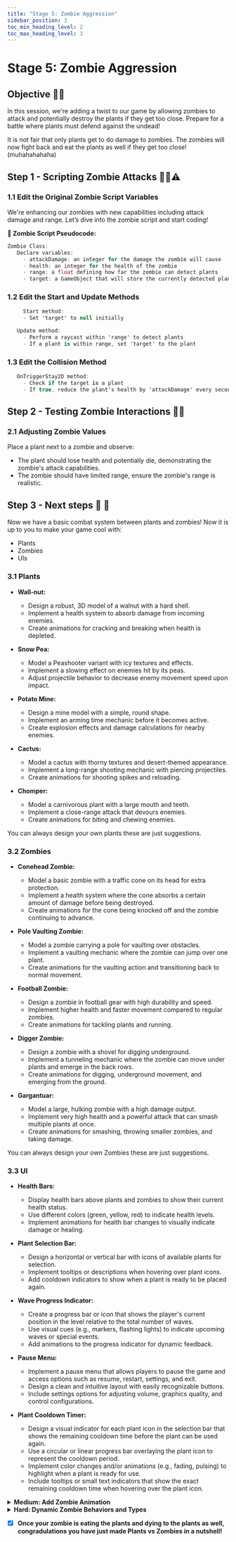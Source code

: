 ---
title: "Stage 5: Zombie Aggression"
sidebar_position: 3
toc_min_heading_level: 2
toc_max_heading_level: 3
---

# Stage 5: Zombie Aggression

## Objective 🧐🗿

In this session, we're adding a twist to our game by allowing zombies to attack and potentially destroy the plants if they get too close. Prepare for a battle where plants must defend against the undead!

It is not fair that only plants get to do damage to zombies. The zombies will now fight back and eat the plants as well if they get too close! (muhahahahaha)

## Step 1 - Scripting Zombie Attacks 🧟‍♂️⚠️

### 1.1 Edit the Original Zombie Script Variables

We're enhancing our zombies with new capabilities including attack damage and range. Let’s dive into the zombie script and start coding!

**📝 Zombie Script Pseudocode:**

```csharp
Zombie Class:
   Declare variables:
     - attackDamage: an integer for the damage the zombie will cause
     - health: an integer for the health of the zombie
     - range: a float defining how far the zombie can detect plants
     - target: a GameObject that will store the currently detected plant
```
### 1.2 Edit the Start and Update Methods

```csharp
     Start method:
     - Set 'target' to null initially

   Update method:
     - Perform a raycast within 'range' to detect plants
     - If a plant is within range, set 'target' to the plant
```
### 1.3 Edit the Collision Method

```csharp
   OnTriggerStay2D method:
     - Check if the target is a plant
     - If true, reduce the plant's health by 'attackDamage' every second
```

## Step 2 - Testing Zombie Interactions 🧟‍♂️

### 2.1 Adjusting Zombie Values

Place a plant next to a zombie and observe:

  - The plant should lose health and potentially die, demonstrating the zombie's attack capabilities.
  - The zombie should have limited range, ensure the zombie's range is realistic.

## Step 3 - Next steps 🤔 💭

Now we have a basic combat system between plants and zombies! Now it is up to you to make your game cool with:

- Plants
- Zombies
- UIs

### 3.1 Plants

- **Wall-nut:**
  - Design a robust, 3D model of a walnut with a hard shell.
  - Implement a health system to absorb damage from incoming enemies.
  - Create animations for cracking and breaking when health is depleted.

- **Snow Pea:**
  - Model a Peashooter variant with icy textures and effects.
  - Implement a slowing effect on enemies hit by its peas.
  - Adjust projectile behavior to decrease enemy movement speed upon impact.

- **Potato Mine:**
  - Design a mine model with a simple, round shape.
  - Implement an arming time mechanic before it becomes active.
  - Create explosion effects and damage calculations for nearby enemies.

- **Cactus:**
  - Model a cactus with thorny textures and desert-themed appearance.
  - Implement a long-range shooting mechanic with piercing projectiles.
  - Create animations for shooting spikes and reloading.

- **Chomper:**
  - Model a carnivorous plant with a large mouth and teeth.
  - Implement a close-range attack that devours enemies.
  - Create animations for biting and chewing enemies.

You can always design your own plants these are just suggestions.

### 3.2 Zombies

- **Conehead Zombie:**
  - Model a basic zombie with a traffic cone on its head for extra protection.
  - Implement a health system where the cone absorbs a certain amount of damage before being destroyed.
  - Create animations for the cone being knocked off and the zombie continuing to advance.

- **Pole Vaulting Zombie:**
  - Model a zombie carrying a pole for vaulting over obstacles.
  - Implement a vaulting mechanic where the zombie can jump over one plant.
  - Create animations for the vaulting action and transitioning back to normal movement.

- **Football Zombie:**
  - Design a zombie in football gear with high durability and speed.
  - Implement higher health and faster movement compared to regular zombies.
  - Create animations for tackling plants and running.

- **Digger Zombie:**
  - Design a zombie with a shovel for digging underground.
  - Implement a tunneling mechanic where the zombie can move under plants and emerge in the back rows.
  - Create animations for digging, underground movement, and emerging from the ground.

- **Gargantuar:**
  - Model a large, hulking zombie with a high damage output.
  - Implement very high health and a powerful attack that can smash multiple plants at once.
  - Create animations for smashing, throwing smaller zombies, and taking damage.

You can always design your own Zombies these are just suggestions.

### 3.3 UI

- **Health Bars:**
  - Display health bars above plants and zombies to show their current health status.
  - Use different colors (green, yellow, red) to indicate health levels.
  - Implement animations for health bar changes to visually indicate damage or healing.

- **Plant Selection Bar:**
  - Design a horizontal or vertical bar with icons of available plants for selection.
  - Implement tooltips or descriptions when hovering over plant icons.
  - Add cooldown indicators to show when a plant is ready to be placed again.

- **Wave Progress Indicator:**
  - Create a progress bar or icon that shows the player's current position in the level relative to the total number of waves.
  - Use visual cues (e.g., markers, flashing lights) to indicate upcoming waves or special events.
  - Add animations to the progress indicator for dynamic feedback.

- **Pause Menu:**
  - Implement a pause menu that allows players to pause the game and access options such as resume, restart, settings, and exit.
  - Design a clean and intuitive layout with easily recognizable buttons.
  - Include settings options for adjusting volume, graphics quality, and control configurations.

- **Plant Cooldown Timer:**
  - Design a visual indicator for each plant icon in the selection bar that shows the remaining cooldown time before the plant can be used again.
  - Use a circular or linear progress bar overlaying the plant icon to represent the cooldown period.
  - Implement color changes and/or animations (e.g., fading, pulsing) to highlight when a plant is ready for use.
  - Include tooltips or small text indicators that show the exact remaining cooldown time when hovering over the plant icon.

<details>
    <summary><strong>Medium: Add Zombie Animation</strong></summary>

**Goal: Implement interactive behaviors for the sun and sunflower.**

    **4.1 Gather your assets**

    Search online for zombie animation sprites. Choose a sprite sheet with various frames that depict different stages of movement or attack.

    **4.2 Editing the sheet**

    Open the sprite editor in Unity and slice the sprite sheet to separate each frame. Ensure each frame is isolated for individual animations.

    **4.3 Animate**

    Utilize Unity's animation editor to compile the frames into a coherent animation. Drag the frames into the animation timeline and adjust the sequence and timing until the zombie's movements look natural and engaging.
</details>

<details>
    <summary><strong>Hard: Dynamic Zombie Behaviors and Types</strong></summary>

**Goal: Enhance zombie mechanics for advanced gameplay.**
- **Zombie Health Randomizer**: Make the zombie health random between different zombies to confuse the plants! 

- **Zombie Limitations**: Set the maximum number of zombies that are in the game. 
</details>

- [x] **Once your zombie is eating the plants and dying to the plants as well, congradulations you have just made Plants vs Zombies in a nutshell!**